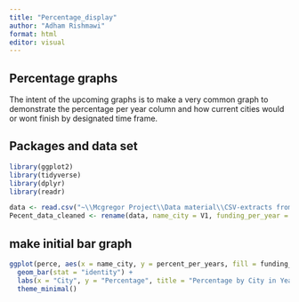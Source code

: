 ```yaml
---
title: "Percentage_display"
author: "Adham Rishmawi"
format: html
editor: visual
---
```


## Percentage graphs

The intent of the upcoming graphs is to make a very common graph to demonstrate the percentage per year column and how current cities would or wont finish by designated time frame.

## Packages and data set

```r
library(ggplot2)
library(tidyverse)
library(dplyr)
library(readr)
```

```r
data <- read.csv("~\\Mcgregor Project\\Data material\\CSV-extracts from sql\\Percent_per_year_lines.csv", header = FALSE)
Pecent_data_cleaned <- rename(data, name_city = V1, funding_per_year = V2, cost_avg_job_priv = V3, cost_avg_job_pub = V4, cost_avg_job_full = V5, percent_per_years = V6)
```

## make initial bar graph

```r
ggplot(perce, aes(x = name_city, y = percent_per_years, fill = funding_per_year)) +
  geom_bar(stat = "identity") +
  labs(x = "City", y = "Percentage", title = "Percentage by City in Year") +
  theme_minimal()

```
